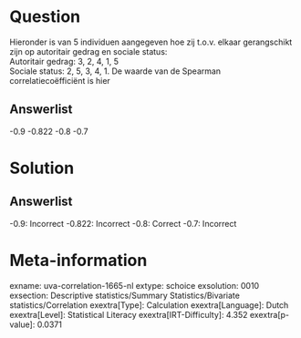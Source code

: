 Question
========

Hieronder is van 5 individuen aangegeven hoe zij t.o.v. elkaar
gerangschikt zijn op autoritair gedrag en sociale status:\
Autoritair gedrag: 3, 2, 4, 1, 5\
Sociale status: 2, 5, 3, 4, 1. De waarde van de Spearman
correlatiecoëfficiënt is hier

Answerlist
----------

-0.9
-0.822
-0.8
-0.7

Solution
========

Answerlist
----------

-0.9: Incorrect
-0.822: Incorrect
-0.8: Correct
-0.7: Incorrect

Meta-information
================
exname: uva-correlation-1665-nl
extype: schoice
exsolution: 0010
exsection: Descriptive statistics/Summary Statistics/Bivariate statistics/Correlation
exextra[Type]: Calculation
exextra[Language]: Dutch
exextra[Level]: Statistical Literacy
exextra[IRT-Difficulty]: 4.352
exextra[p-value]: 0.0371
